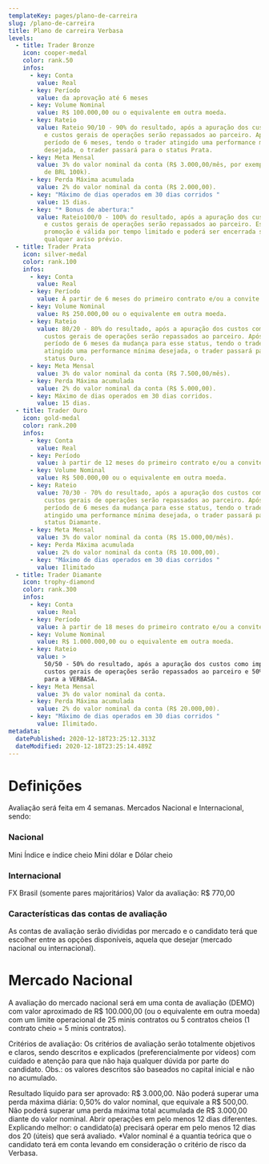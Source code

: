 ```yaml
---
templateKey: pages/plano-de-carreira
slug: /plano-de-carreira
title: Plano de carreira Verbasa
levels:
  - title: Trader Bronze
    icon: cooper-medal
    color: rank.50
    infos:
      - key: Conta
        value: Real
      - key: Período
        value: da aprovação até 6 meses
      - key: Volume Nominal
        value: R$ 100.000,00 ou o equivalente em outra moeda.
      - key: Rateio
        value: Rateio 90/10 - 90% do resultado, após a apuração dos custos como impostos
          e custos gerais de operações serão repassados ao parceiro. Após o
          período de 6 meses, tendo o trader atingido uma performance mínima
          desejada, o trader passará para o status Prata.
      - key: Meta Mensal
        value: 3% do valor nominal da conta (R$ 3.000,00/mês, por exemplo para uma conta
          de BRL 100k).
      - key: Perda Máxima acumulada
        value: 2% do valor nominal da conta (R$ 2.000,00).
      - key: "Máximo de dias operados em 30 dias corridos "
        value: 15 dias.
      - key: "* Bonus de abertura:"
        value: Rateio100/0 - 100% do resultado, após a apuração dos custos como impostos
          e custos gerais de operações serão repassados ao parceiro. Essa
          promoção é válida por tempo limitado e poderá ser encerrada sem
          qualquer aviso prévio.
  - title: Trader Prata
    icon: silver-medal
    color: rank.100
    infos:
      - key: Conta
        value: Real
      - key: Período
        value: À partir de 6 meses do primeiro contrato e/ou a convite da Verbasa.
      - key: Volume Nominal
        value: R$ 250.000,00 ou o equivalente em outra moeda.
      - key: Rateio
        value: 80/20 - 80% do resultado, após a apuração dos custos como impostos e
          custos gerais de operações serão repassados ao parceiro. Após o
          período de 6 meses da mudança para esse status, tendo o trader
          atingido uma performance mínima desejada, o trader passará para o
          status Ouro.
      - key: Meta Mensal
        value: 3% do valor nominal da conta (R$ 7.500,00/mês).
      - key: Perda Máxima acumulada
        value: 2% do valor nominal da conta (R$ 5.000,00).
      - key: Máximo de dias operados em 30 dias corridos.
        value: 15 dias.
  - title: Trader Ouro
    icon: gold-medal
    color: rank.200
    infos:
      - key: Conta
        value: Real
      - key: Período
        value: à partir de 12 meses do primeiro contrato e/ou a convite da Verbasa.
      - key: Volume Nominal
        value: R$ 500.000,00 ou o equivalente em outra moeda.
      - key: Rateio
        value: 70/30 - 70% do resultado, após a apuração dos custos como impostos e
          custos gerais de operações serão repassados ao parceiro. Após o
          período de 6 meses da mudança para esse status, tendo o trader
          atingido uma performance mínima desejada, o trader passará para o
          status Diamante.
      - key: Meta Mensal
        value: 3% do valor nominal da conta (R$ 15.000,00/mês).
      - key: Perda Máxima acumulada
        value: 2% do valor nominal da conta (R$ 10.000,00).
      - key: "Máximo de dias operados em 30 dias corridos "
        value: Ilimitado
  - title: Trader Diamante
    icon: trophy-diamond
    color: rank.300
    infos:
      - key: Conta
        value: Real
      - key: Período
        value: à partir de 18 meses do primeiro contrato e/ou a convite da Verbasa
      - key: Volume Nominal
        value: R$ 1.000.000,00 ou o equivalente em outra moeda.
      - key: Rateio
        value: >
          50/50 - 50% do resultado, após a apuração dos custos como impostos e
          custos gerais de operações serão repassados ao parceiro e 50% retido
          para a VERBASA.
      - key: Meta Mensal
        value: 3% do valor nominal da conta.
      - key: Perda Máxima acumulada
        value: 2% do valor nominal da conta (R$ 20.000,00).
      - key: "Máximo de dias operados em 30 dias corridos "
        value: Ilimitado.
metadata:
  datePublished: 2020-12-18T23:25:12.313Z
  dateModified: 2020-12-18T23:25:14.489Z
---
```

# Definições

Avaliação será feita em 4 semanas. Mercados Nacional e Internacional, sendo:

### Nacional

Mini Índice e índice cheio
Mini dólar e Dólar cheio

### Internacional

FX Brasil (somente pares majoritários)
Valor da avaliação: R$ 770,00

### Características das contas de avaliação

As contas de avaliação serão divididas por mercado e o candidato terá que escolher entre as opções disponíveis, aquela que desejar (mercado nacional ou internacional).

# Mercado Nacional

A avaliação do mercado nacional será em uma conta de avaliação (DEMO) com valor aproximado de R$ 100.000,00 (ou o equivalente em outra moeda) com um limite operacional de 25 minis contratos ou 5 contratos cheios (1 contrato cheio = 5 minis contratos).

Critérios de avaliação: Os critérios de avaliação serão totalmente objetivos e claros, sendo descritos e explicados (preferencialmente por vídeos) com cuidado e atenção para que não haja qualquer dúvida por parte do candidato. Obs.: os valores descritos são baseados no capital inicial e não no acumulado.

Resultado líquido para ser aprovado: R$ 3.000,00.
Não poderá superar uma perda máxima diária: 0,50% do valor nominal, que equivale a R$ 500,00.
Não poderá superar uma perda máxima total acumulada de R$ 3.000,00 diante do valor nominal.
Abrir operações em pelo menos 12 dias diferentes. Explicando melhor: o candidato(a) precisará operar em pelo menos 12 dias dos 20 (úteis) que será avaliado.
*Valor nominal é a quantia teórica que o candidato terá em conta levando em consideração o critério de risco da Verbasa.